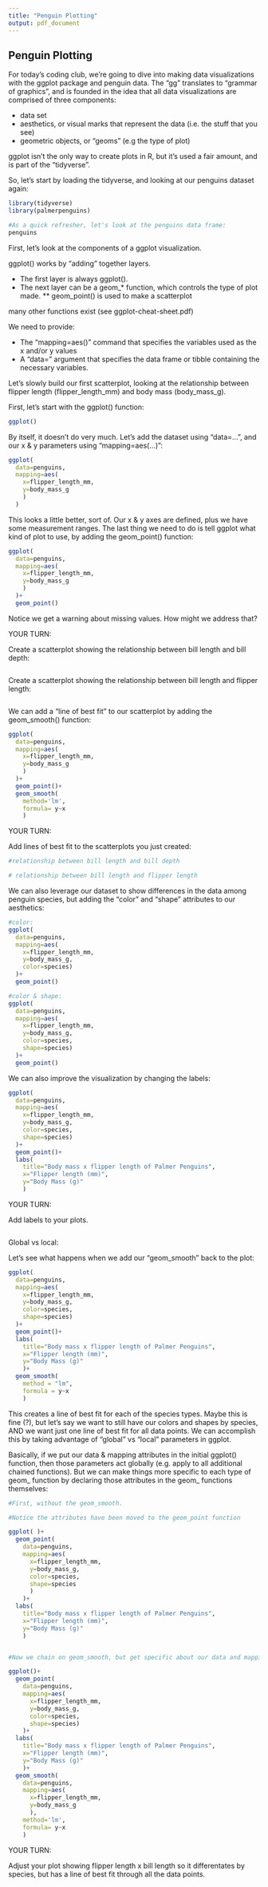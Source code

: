```yaml
---
title: "Penguin Plotting"
output: pdf_document
---
```



## Penguin Plotting


For today's coding club, we're going to dive into making data visualizations with the ggplot package and penguin data. The "gg" translates to "grammar of graphics", and is founded in the idea that all data visualizations are comprised of three components:

* data set
* aesthetics, or visual marks that represent the data (i.e. the stuff that you see)
* geometric objects, or "geoms" (e.g the type of plot)

ggplot isn't the only way to create plots in R, but it's used a fair amount, and is part of the "tidyverse". 


So, let's start by loading the tidyverse, and looking at our penguins dataset again:

```r
library(tidyverse)
library(palmerpenguins)

#As a quick refresher, let's look at the penguins data frame:
penguins
```

First, let's look at the components of a ggplot visualization.

ggplot() works by “adding” together layers.

* The first layer is always ggplot().
* The next layer can be a geom_* function, which controls the type of plot made.
** geom_point() is used to make a scatterplot

many other functions exist (see ggplot-cheat-sheet.pdf)

We need to provide:

* The "mapping=aes()" command that specifies the variables used as the x and/or y values
* A "data=" argument that specifies the data frame or tibble containing the necessary variables.

Let's slowly build our first scatterplot, looking at the relationship between flipper length (flipper_length_mm) and body mass (body_mass_g).

First, let's start with the ggplot() function:

```r

ggplot()


```

By itself, it doesn't do very much. Let's add the dataset using "data=...", and our x & y parameters using "mapping=aes(...)":

```r

ggplot(
  data=penguins, 
  mapping=aes(
    x=flipper_length_mm, 
    y=body_mass_g
    )
  )

```

This looks a little better, sort of. Our x & y axes are defined, plus we have some measurement ranges. The last thing we need to do is tell ggplot what kind of plot to use, by adding the geom_point() function:

```r

ggplot(
  data=penguins, 
  mapping=aes(
    x=flipper_length_mm, 
    y=body_mass_g
    )
  )+
  geom_point()


```

Notice we get a warning about missing values. How might we address that?


YOUR TURN:

Create a scatterplot showing the relationship between bill length and bill depth:

```r



```

Create a scatterplot showing the relationship between bill length and flipper length:

```r




```



We can add a "line of best fit" to our scatterplot by adding the geom_smooth() function:

```r

ggplot(
  data=penguins, 
  mapping=aes(
    x=flipper_length_mm, 
    y=body_mass_g
    )
  )+
  geom_point()+
  geom_smooth(
    method='lm', 
    formula= y~x
    )

```


YOUR TURN:

Add lines of best fit to the scatterplots you just created:

```r

#relationship between bill length and bill depth


```



```r

# relationship between bill length and flipper length


```


We can also leverage our dataset to show differences in the data among penguin species, but adding the "color" and "shape" attributes to our aesthetics:

```r



#color:
ggplot(
  data=penguins, 
  mapping=aes(
    x=flipper_length_mm, 
    y=body_mass_g, 
    color=species)
  )+
  geom_point()

#color & shape:
ggplot(
  data=penguins, 
  mapping=aes(
    x=flipper_length_mm, 
    y=body_mass_g, 
    color=species, 
    shape=species)
  )+
  geom_point()


```

We can also improve the visualization by changing the labels:

```r

ggplot(
  data=penguins, 
  mapping=aes(
    x=flipper_length_mm, 
    y=body_mass_g, 
    color=species, 
    shape=species)
  )+
  geom_point()+
  labs(
    title="Body mass x flipper length of Palmer Penguins",
    x="Flipper length (mm)", 
    y="Body Mass (g)"
    )


```



YOUR TURN:

Add labels to your plots.

```r




```


Global vs local:

Let's see what happens when we add our "geom_smooth" back to the plot:

```r

ggplot(
  data=penguins, 
  mapping=aes(
    x=flipper_length_mm, 
    y=body_mass_g, 
    color=species, 
    shape=species)
  )+
  geom_point()+
  labs(
    title="Body mass x flipper length of Palmer Penguins", 
    x="Flipper length (mm)", 
    y="Body Mass (g)"
    )+
  geom_smooth(
    method = "lm", 
    formula = y~x
    )


```

This creates a line of best fit for each of the species types. Maybe this is fine (?), but let's say we want to still have our colors and shapes by species, AND we want just one line of best fit for all data points. We can accomplish this by taking advantage of "global" vs "local" parameters in ggplot. 

Basically, if we put our data & mapping attributes in the initial ggplot() function, then those parameters act globally (e.g. apply to all additional chained functions). But we can make things more specific to each type of geom_ function by declaring those attributes in the geom_ functions themselves:


```r

#First, without the geom_smooth. 

#Notice the attributes have been moved to the geom_point function

ggplot( )+
  geom_point(
    data=penguins, 
    mapping=aes(
      x=flipper_length_mm, 
      y=body_mass_g, 
      color=species, 
      shape=species
      )
    )+
  labs(
    title="Body mass x flipper length of Palmer Penguins", 
    x="Flipper length (mm)", 
    y="Body Mass (g)"
    )



```

```r

#Now we chain on geom_smooth, but get specific about our data and mapping within that function...there is no shape/color parameter, so it makes the line of best fit over all the data

ggplot()+
  geom_point(
    data=penguins, 
    mapping=aes(
      x=flipper_length_mm, 
      y=body_mass_g, 
      color=species, 
      shape=species)
    )+
  labs(
    title="Body mass x flipper length of Palmer Penguins", 
    x="Flipper length (mm)", 
    y="Body Mass (g)"
    )+
  geom_smooth(
    data=penguins, 
    mapping=aes(
      x=flipper_length_mm, 
      y=body_mass_g
      ),
    method='lm', 
    formula= y~x
    )

```


YOUR TURN:

Adjust your plot showing flipper length x bill length so it differentates by species, but has a line of best fit through all the data points.

```r

```


